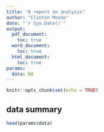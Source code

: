 ```yaml
---
title: "A report on analysis"
author: "Clinton Moshe"
date: "`r Sys.Date()`"
output:
  pdf_document:
    toc: true
  word_document:
    toc: true
  html_document:
    toc: true
params:
  data: NA
---
```


```r
knitr::opts_chunk$set(echo = TRUE)
```

## data summary

```r
head(params$data)
```

